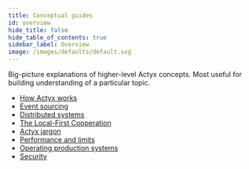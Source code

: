 ```yaml
---
title: Conceptual guides
id: overview
hide_title: false
hide_table_of_contents: true
sidebar_label: Overview
image: /images/defaults/default.svg
---
```


Big-picture explanations of higher-level Actyx concepts. Most useful for building understanding of a particular topic.

- [How Actyx works](./how-actyx-works)
- [Event sourcing](./event-sourcing)
- [Distributed systems](./distributed-systems)
- [The Local-First Cooperation](./local-first-cooperation)
- [Actyx jargon](./actyx-jargon)
- [Performance and limits](./performance-and-limits)
- [Operating production systems](./operations)
- [Security](./security)
